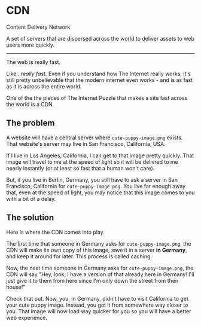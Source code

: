 # CDN

Content Delivery Network

A set of servers that are dispersed across the world to deliver assets to web users more quickly.

---

The web is really fast.

Like..._really fast._ Even if you understand how The Internet really works, it's still pretty unbelievable that the modern internet even works - and is as fast as it is across the entire world.

One of the the pieces of The Internet Puzzle that makes a site fast across the world is a CDN.

## The problem

A website will have a central server where `cute-puppy-image.png` exists. That website's server may live in San Francisco, California, USA.

If I live in Los Angeles, California, I can get to that image pretty quickly. That image will travel to me at the speed of light so it will be delivred to me nearly instantly (or at least so fast that a human won't care).

But, if you live in Berlin, Germany, you still have to ask a server in San Francisco, California for `cute-puppy-image.png`. You live far enough away that, even at the speed of light, you may notice that this image comes to you with a bit of a delay.

## The solution

Here is where the CDN comes into play.

The first time that someone in Germany asks for `cute-puppy-image.png`, the CDN will make its own copy of this image, save it in a server **in Germany**, and keep it around for later. This process is called caching.

Now, the next time someone in Germany asks for `cute-puppy-image.png`, the CDN will say "Hey, look, I have a version of that already here in Germany! I'll just give it to them from here since I'm only down the street from their house!"

Check that out. Now, you, in Germany, didn't have to visit California to get your cute puppy image. Instead, you got it from somewhere way closer to you. That image will now load way quicker for you so you will have a better web experience.
